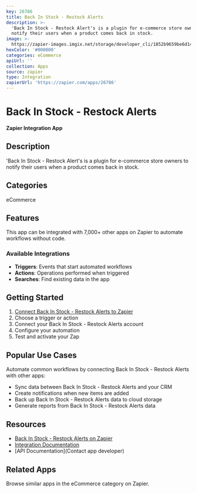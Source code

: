 ```yaml
---
key: 26786
title: Back In Stock - Restock Alerts
description: >-
  'Back In Stock - Restock Alert's is a plugin for e-commerce store owners to
  notify their users when a product comes back in stock.
image: >-
  https://zapier-images.imgix.net/storage/developer_cli/1852b9659be6d14639ad07949570f87c_2.png?auto=format%2Ccompress&ixlib=python-3.0.0&q=50
hexColor: '#000000'
categories: eCommerce
apiUrl: ''
collection: Apps
source: zapier
type: Integration
zapierUrl: 'https://zapier.com/apps/26786'
---
```

# Back In Stock - Restock Alerts

**Zapier Integration App**

## Description

'Back In Stock - Restock Alert's is a plugin for e-commerce store owners to notify their users when a product comes back in stock.

## Categories

eCommerce

## Features

This app can be integrated with 7,000+ other apps on Zapier to automate workflows without code.

### Available Integrations

- **Triggers**: Events that start automated workflows
- **Actions**: Operations performed when triggered
- **Searches**: Find existing data in the app

## Getting Started

1. [Connect Back In Stock - Restock Alerts to Zapier](https://zapier.com/apps/26786)
2. Choose a trigger or action
3. Connect your Back In Stock - Restock Alerts account
4. Configure your automation
5. Test and activate your Zap

## Popular Use Cases

Automate common workflows by connecting Back In Stock - Restock Alerts with other apps:

- Sync data between Back In Stock - Restock Alerts and your CRM
- Create notifications when new items are added
- Back up Back In Stock - Restock Alerts data to cloud storage
- Generate reports from Back In Stock - Restock Alerts data

## Resources

- [Back In Stock - Restock Alerts on Zapier](https://zapier.com/apps/26786)
- [Integration Documentation](https://zapier.com/apps/26786/integrations)
- [API Documentation](Contact app developer)

## Related Apps

Browse similar apps in the eCommerce category on Zapier.
